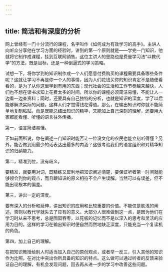```yaml
---
---
---
```

title: 简洁和有深度的分析
---




网上曾经有一门十分流行的课程，名字叫作《如何成为有效学习的高手》。主讲人向听众分享他在学习方面的经验时，讲到的第一个原则就是——学完一门知识，他就将它制作成课程，挂到互联网销售。这位主讲人的思路也是费曼学习法“以教代学”的方法，既是目标，还是一种倒逼式的学习策略。

试想一下，将你学到的知识制作成一个人们愿意付费购买的课程需要具备哪些条件呢？这就让学习不再是你一个人的事情，因为人们花钱买你的知识肯定不是随便看看的，是为了从你这里学到有用的东西；现代社会的生活和工作节奏越来越快，人们也不想在读书求知上花费太多的时间，所以你的课程必须简洁易懂，不能让人一边看一边查资料；同时，还要具有自己独特的分析，也就是知识的深度，学了以后能够解决实际的问题，这样人们才觉得钱花得值。那么，在输出知识时你就不能简单地复制粘贴，而是既能总结出知识的精华，又能加上自己深刻的理解，还要用大家都能看懂、听懂的语言往外传播。

第一，语言简洁易懂。

正如前面所说，你在阐述一门知识时能否让一位没文化的农民也能立刻听得懂？另外，能否做到用最少的话表达出最多的内涵？这很考验我们的语言组织和对精华知识的归纳能力。

第二，精准到位，没有歧义。

要精准，就要用对词，既精练又犀利地把知识阐述清楚，要保证听者第一时间就能够领会到你的观点，而且跟知识的原义相符不会产生误解。当然可以有误差，但不能出现根本的偏差。

第三，讲出一定的深度。

要有深入的分析和延伸，讲出知识的应用和比较重要的价值。不能仅是肤浅的阐述，否则以教代学就失去了应有的意义。大部分人很难做到这一点，是因为他们在学习时从来不思考，总是囫囵吞枣，以死板的记忆而不是以深入的思考和灵活的应用为目的。这样的学习在输出知识时便自然而然地缺乏深度，只能充当一个复读机的角色。

第四，加上自己的理解。

在把知识教授给别人时适当加入自己的原创观点，或者举一反三，引入其他的知识作为比照，在对比中突出你所具备的知识的特点。这么做可以通过听者的反馈来验证自己的理解，有机会发现问题，回去再从进一步的学习中改善这些问题。